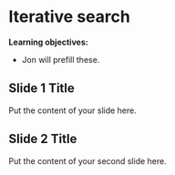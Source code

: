 # Iterative search

**Learning objectives:**

- Jon will prefill these.

## Slide 1 Title

Put the content of your slide here.

## Slide 2 Title

Put the content of your second slide here.
